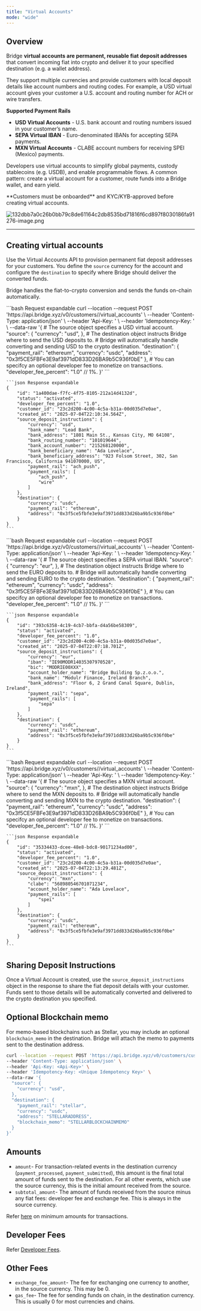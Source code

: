 ```yaml
---
title: "Virtual Accounts"
mode: "wide"
---
```


## Overview

Bridge **virtual accounts are permanent, reusable fiat deposit addresses** that convert incoming fiat into crypto and deliver it to your specified destination (e.g. a wallet address).

They support multiple currencies and provide customers with local deposit details like account numbers and routing codes. For example, a USD virtual account gives your customer a U.S. account and routing number for ACH or wire transfers.

**Supported Payment Rails**

- **USD Virtual Accounts** - U.S. bank account and routing numbers issued in your customer’s name.
- **SEPA Virtual IBAN** - Euro-denominated IBANs for accepting SEPA payments.
- **MXN Virtual Accounts** - CLABE account numbers for receiving SPEI (Mexico) payments.

Developers use virtual accounts to simplify global payments, custody stablecoins (e.g. USDB), and enable programmable flows. A common pattern: create a virtual account for a customer, route funds into a Bridge wallet, and earn yield.

<Note>
  **Customers must be onboarded** and KYC/KYB-approved before creating virtual accounts.
</Note>

![132dbb7a0c26b0bb79c8de61164c2db8535bd71816f6cd897f8030186fa91276-image.png](/images/132dbb7a0c26b0bb79c8de61164c2db8535bd71816f6cd897f8030186fa91276-image.png)

---

## Creating virtual accounts

Use the Virtual Accounts API to provision permanent fiat deposit addresses for your customers. You define the `source` currency for the account and configure the `destination` to specify where Bridge should deliver the converted funds.

Bridge handles the fiat-to-crypto conversion and sends the funds on-chain automatically.

<Tabs>
  <Tab title="USD Virtual Account">
    ```bash Request expandable
    curl --location --request POST 'https://api.bridge.xyz/v0/customers/<customer_id>/virtual_accounts' \
    --header 'Content-Type: application/json' \
    --header 'Api-Key: <Api-Key>' \
    --header 'Idempotency-Key: <Unique Idempotency Key>' \
    --data-raw '{
      # The source object specifies a USD virtual account.
      "source": {
        "currency": "usd",
      },
      # The destination object instructs Bridge where to send the USD deposits to.
      # Bridge will automatically handle converting and sending USD to the crypto destination. 
      "destination": {
        "payment_rail": "ethereum",
        "currency": "usdc",
        "address": "0x3f5CE5FBFe3E9af3971dD833D26BA9b5C936f0bE"
      },
      # You can specifcy an optional developer fee to monetize on transactions.
      "developer_fee_percent": "1.0" // 1%.
    }'
    ```

    ```json Response expandable
    {
        "id": "1a400dae-f7fc-4f75-8105-212a14d4132d",
        "status": "activated",
        "developer_fee_percent": "1.0",
        "customer_id": "23c2d200-4c00-4c5a-b31a-00d035d7e0ae",
        "created_at": "2025-07-04T22:10:34.564Z",
        "source_deposit_instructions": {
            "currency": "usd",
            "bank_name": "Lead Bank",
            "bank_address": "1801 Main St., Kansas City, MO 64108",
            "bank_routing_number": "101019644",
            "bank_account_number": "215268120000",
            "bank_beneficiary_name": "Ada Lovelace",
            "bank_beneficiary_address": "923 Folsom Street, 302, San Francisco, California 941070000, US",
            "payment_rail": "ach_push",
            "payment_rails": [
                "ach_push",
                "wire"
            ]
        },
        "destination": {
            "currency": "usdc",
            "payment_rail": "ethereum",
            "address": "0x3f5ce5fbfe3e9af3971dd833d26ba9b5c936f0be"
        }
    }
    ```
  </Tab>
  <Tab title="SEPA Virtual IBAN">
    ```bash Request expandable
    curl --location --request POST 'https://api.bridge.xyz/v0/customers/<customer_id>/virtual_accounts' \
    --header 'Content-Type: application/json' \
    --header 'Api-Key: <Api-Key>' \
    --header 'Idempotency-Key: <Unique Idempotency Key>' \
    --data-raw '{
      # The source object specifies a SEPA virtual IBAN.
      "source": {
        "currency": "eur",
      },
      # The destination object instructs Bridge where to send the EURO deposits to.
      # Bridge will automatically handle converting and sending EURO to the crypto destination. 
      "destination": {
        "payment_rail": "ethereum",
        "currency": "usdc",
        "address": "0x3f5CE5FBFe3E9af3971dD833D26BA9b5C936f0bE"
      },
      # You can specifcy an optional developer fee to monetize on transactions.
      "developer_fee_percent": "1.0" // 1%.
    }'
    ```

    ```json Response expandable
    {
        "id": "393c6358-4c19-4cb7-bbfa-d4a56be58309",
        "status": "activated",
        "developer_fee_percent": "1.0",
        "customer_id": "23c2d200-4c00-4c5a-b31a-00d035d7e0ae",
        "created_at": "2025-07-04T22:07:18.701Z",
        "source_deposit_instructions": {
            "currency": "eur",
            "iban": "IE90MODR14035307970528",
            "bic": "MODRIE00XXX",
            "account_holder_name": "Bridge Building Sp.z.o.o.",
            "bank_name": "Modulr Finance, Ireland Branch",
            "bank_address": "Floor 6, 2 Grand Canal Square, Dublin, Ireland",
            "payment_rail": "sepa",
            "payment_rails": [
                "sepa"
            ]
        },
        "destination": {
            "currency": "usdc",
            "payment_rail": "ethereum",
            "address": "0x3f5ce5fbfe3e9af3971dd833d26ba9b5c936f0be"
        }
    } 
    ```
  </Tab>
  <Tab title="MXN Virtual Account">
    ```bash Request expandable
    curl --location --request POST 'https://api.bridge.xyz/v0/customers/<customer_id>/virtual_accounts' \
    --header 'Content-Type: application/json' \
    --header 'Api-Key: <Api-Key>' \
    --header 'Idempotency-Key: <Unique Idempotency Key>' \
    --data-raw '{
      # The source object specifies a MXN virtual account.
      "source": {
        "currency": "mxn",
      },
      # The destination object instructs Bridge where to send the MXN deposits to.
      # Bridge will automatically handle converting and sending MXN to the crypto destination. 
      "destination": {
        "payment_rail": "ethereum",
        "currency": "usdc",
        "address": "0x3f5CE5FBFe3E9af3971dD833D26BA9b5C936f0bE"
      },
      # You can specifcy an optional developer fee to monetize on transactions.
      "developer_fee_percent": "1.0" // 1%.
    }'
    ```

    ```json Response expandable
    {
        "id": "35334433-dcee-48e8-bdc8-90171234ad00",
        "status": "activated",
        "developer_fee_percent": "1.0",
        "customer_id": "23c2d200-4c00-4c5a-b31a-00d035d7e0ae",
        "created_at": "2025-07-04T22:13:29.481Z",
        "source_deposit_instructions": {
            "currency": "mxn",
            "clabe": "568980546701071234",
            "account_holder_name": "Ada Lovelace",
            "payment_rails": [
                "spei"
            ]
        },
        "destination": {
            "currency": "usdc",
            "payment_rail": "ethereum",
            "address": "0x3f5ce5fbfe3e9af3971dd833d26ba9b5c936f0be"
        }
    }
    ```
  </Tab>
</Tabs>

## Sharing Deposit Instructions

Once a Virtual Account is created, use the `source_deposit_instructions` object in the response to share the fiat deposit details with your customer. Funds sent to those details will be automatically converted and delivered to the crypto destination you specified.

## **Optional Blockchain memo**

For memo-based blockchains such as Stellar, you may include an optional `blockchain_memo` in the destination. Bridge will attach the memo to payments sent to the destination address.

```bash
curl --location --request POST 'https://api.bridge.xyz/v0/customers/cust_alice/virtual_accounts' \
--header 'Content-Type: application/json' \
--header 'Api-Key: <Api-Key>' \
--header 'Idempotency-Key: <Unique Idempotency Key>' \
--data-raw '{
  "source": {
    "currency": "usd",
  },
  "destination": {
    "payment_rail": "stellar",
    "currency": "usdc",
    "address": "STELLARADDRESS",
    "blockchain_memo": "STELLARBLOCKCHAINMEMO"
  }
}'
```

## **Amounts**

- `amount`- For transaction-related events in the destination currency (`payment_processed`, `payment_submitted`), this amount is the final total amount of funds sent to the destination. For all other events, which use the source currency, this is the initial amount received from the source.
- `subtotal_amount`- The amount of funds received from the source minus any fiat fees: developer fee and exchange fee. This is always in the source currency.

Refer [here](/platform/orchestration/fees-and-mins/mins) on minimum amounts for transactions.

## **Developer Fees**

Refer [Developer Fees](/platform/orchestration/fees-and-mins/devfees).

## **Other Fees**

- `exchange_fee_amount`- The fee for exchanging one currency to another, in the source currency. This may be 0.
- `gas_fee`- The fee for sending funds on chain, in the destination currency. This is usually 0 for most currencies and chains.